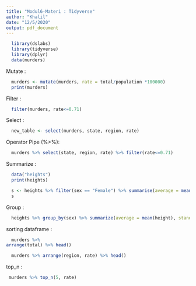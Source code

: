 ```yaml
---
title: "Modul6-Materi : Tidyverse"
author: "Khalil"
date: "12/5/2020"
output: pdf_document
---
```


```r
  library(dslabs)
  library(tidyverse)
  library(dplyr)
  data(murders)
```

Mutate : 
```r
  murders <- mutate(murders, rate = total/population *100000)
  print(murders)
```

Filter :
```r
  filter(murders, rate<=0.71)
```

Select : 
```r
  new_table <- select(murders, state, region, rate)
```

Operator Pipe (%>%): 
```r
  murders %>% select(state, region, rate) %>% filter(rate<=0.71)
```

Summarize : 
```r
  data("heights")
  print(heights)
```
```r
  s <- heights %>% filter(sex == "Female") %>% summarise(average = mean(height), standard_deviation = sd(height))
  s
```

Group : 
```r
  heights %>% group_by(sex) %>% summarize(average = mean(height), standard_deviation = sd(height))
```

sorting dataframe : 
```r
  murders %>%
arrange(total) %>% head()
```
```r
  murders %>% arrange(region, rate) %>% head() 
```

top_n : 
```r
 murders %>% top_n(5, rate)
```

